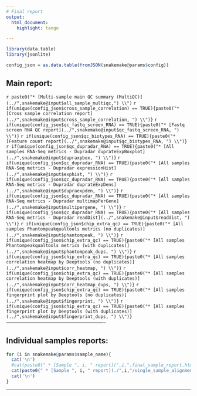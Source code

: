 ```yaml
---
# Final report
output:
  html_document:
    highlight: tango

---
```


```r
library(data.table)
library(jsonlite)

```


```r
config_json = as.data.table(fromJSON(snakemake@params$config))

```
## Main report:
`r paste0("* [Multi-sample main QC summary (MultiQC)](../",snakemake@input$all_sample_multiqc,") \\")`
`r if(unique(config_json$cross_sample_correlation) == TRUE){paste0("* [Cross sample correlation report](../",snakemake@input$cross_sample_correlation, ") \\")}`
`r if(unique(config_json$qc_fastq_screen_RNA) == TRUE){paste0("* [Fastq screen RNA QC report](../",snakemake@input$qc_fastq_screen_RNA, ") \\")} `
`r if(unique(config_json$qc_biotypes_RNA) == TRUE){paste0("* [Feature count report](../",snakemake@input$qc_biotypes_RNA, ") \\")} `
`r if(unique(config_json$qc_dupradar_RNA) == TRUE){paste0("* [All samples RNA-Seq metrics - Dupradar duprateExpBoxplot](../",snakemake@input$dupraxpbox, ") \\")} `
`r if(unique(config_json$qc_dupradar_RNA) == TRUE){paste0("* [All samples RNA-Seq metrics - Dupradar expressionHist](../",snakemake@input$exphist, ") \\")} `
`r if(unique(config_json$qc_dupradar_RNA) == TRUE){paste0("* [All samples RNA-Seq metrics - Dupradar duprateExpDens](../",snakemake@input$dupraexpden, ") \\")} `
`r if(unique(config_json$qc_dupradar_RNA) == TRUE){paste0("* [All samples RNA-Seq metrics - Dupradar multimapPerGene](../",snakemake@input$multipergene, ") \\")} `
`r if(unique(config_json$qc_dupradar_RNA) == TRUE){paste0("* [All samples RNA-Seq metrics - Dupradar readDist](../",snakemake@input$readdist, ") \\")} `
`r if(unique(config_json$chip_extra_qc) == TRUE){paste0("* [All samples Phantompeakqualtools metrics (no duplicates)](../",snakemake@input$phantompeak, ") \\")} `
`r if(unique(config_json$chip_extra_qc) == TRUE){paste0("* [All samples Phantompeakqualtools metrics (with duplicates)](../",snakemake@input$phantompeak_dups, ") \\")} `
`r if(unique(config_json$chip_extra_qc) == TRUE){paste0("* [All samples correlation heatmap by Deeptools (no duplicates)](../",snakemake@input$corr_heatmap, ") \\")} `
`r if(unique(config_json$chip_extra_qc) == TRUE){paste0("* [All samples correlation heatmap by Deeptools (with duplicates)](../",snakemake@input$corr_heatmap_dups, ") \\")} `
`r if(unique(config_json$chip_extra_qc) == TRUE){paste0("* [All samples fingerprint plot by Deeptools (no duplicates)](../",snakemake@input$fingerprint, ") \\")} `
`r if(unique(config_json$chip_extra_qc) == TRUE){paste0("* [All samples fingerprint plot by Deeptools (with duplicates)](../",snakemake@input$fingerprint_dups, ") \\")} `
----------------------------------------------------------

## Individual samples reports:
```r
for (i in snakemake@params$sample_name){
  cat('\n')
  #cat(paste0(" * [Sample ", i, " report](",i,".final_sample_report.html)\n"))
  cat(paste0(" * [Sample ", i, " report](./",i,"/single_sample_alignment_report.html)\n"))
  cat('\n')
}
```





---



